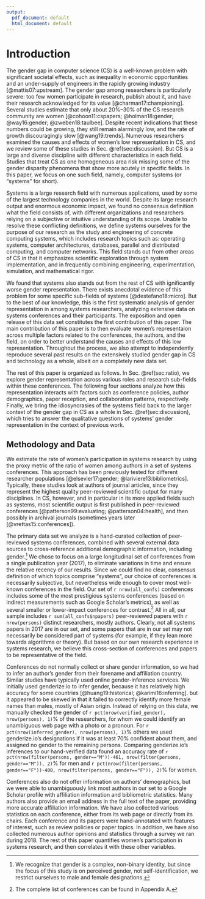```yaml
---
output:
  pdf_document: default
  html_document: default
---
```

# Introduction {#sec:intro}

The gender gap in computer science (CS) is a well-known problem with significant societal effects, such as inequality in economic opportunities and an under-supply of engineers in the rapidly growing industry [@mattis07:upstream]. The gender gap among researchers is particularly severe: too few women participate in research, publish about it, and have their research acknowledged for its value [@charman17:championing]. Several studies estimate that only about 20%--30% of the CS research community are women [@cohoon11:cspapers; @holman18:gender; @way16:gender; @zweben18:taulbee]. Despite recent indications that these numbers could be growing, they still remain alarmingly low, and the rate of growth discouragingly slow [@wang19:trends]. Numerous researchers examined the causes and effects of women's low representation in CS, and we review some of these studies in Sec. \@ref(sec:discussion). But CS is a large and diverse discipline with different characteristics in each field. Studies that treat CS as one homogeneous area risk missing some of the gender disparity phenomena that show more acutely in specific fields. In this paper, we focus on one such field, namely, computer systems (or "systems" for short).

Systems is a large research field with numerous applications, used by some of the largest technology companies in the world. Despite its large research output and enormous economic impact, we found no consensus definition what the field consists of, with different organizations and researchers relying on a subjective or intuitive understanding of its scope. Unable to resolve these conflicting definitions, we define systems ourselves for the purpose of our research as the study and engineering of concrete computing systems, which includes research topics such as: operating systems, computer architectures, databases, parallel and distributed computing, and computer networks. This field stands out from other areas of CS in that it emphasizes scientific exploration through system implementation, and in frequently combining engineering, experimentation, simulation, and mathematical rigor.
<!---
As Craig Partridge writes [@partridge:accepted]:

> "The classic systems paper presents an implementation or planned implementation. The implementation can be in software or hardware or both. The implementation's contribution is usually that it either achieves some new function, never before achieved, or it realizes an existing function more efficiently or effectively than previously."
--->

We found that systems also stands out from the rest of CS with ignificantly worse gender representation. There exists anecdotal evidence of this problem for some specific sub-fields of systems [@destefano18:micro]. But to the best of our knowledge, this is the first systematic analysis of gender representation in among systems researchers, analyzing extensive data on systems conferences and their participants. The exposition and open release of this data set constitutes the first contribution of this paper. The main contribution of this paper is to then evaluate women's representaion across multiple factors related to the conferences, the authors, and the field, on order to better understand the causes and effects of this low representation. Throughout the process, we also attempt to independently reproduce several past results on the extensively studied gender gap in CS and technology as a whole, albeit on a completely new data set.


The rest of this paper is organized as follows. In Sec. \@ref(sec:ratio), we explore gender representation across various roles and research sub-fields within these conferences. The following four sections analyze how this representation interacts with factors such as conference policies, author demographics, paper reception, and collaboration patterns, respectively.  Finally, we bring the idiosyncrasies of the systems field back to the larger context of the gender gap in CS as a whole in Sec. \@ref(sec:discussion), which tries to answer the qualitative questions of systems' gender representation in the context of previous work.

## Methodology and Data {-}

We estimate the rate of women's participation in systems research by using the proxy metric of the ratio of women among authors in a set of systems conferences. This approach has been previously tested for different researcher populations [@elsevier17:gender; @lariviere13:bibliometrics]. Typically, these studies look at authors of journal articles, since they represent the highest quality peer-reviewed scientific output for many disciplines. In CS, however, and in particular in its more applied fields such as systems, most scientific output is first published in peer-reviewed conferences [@patterson99:evaluating; @patterson04:health], and then possibly in archival journals (sometimes years later [@vrettas15:conferences]).


The primary data set we analyze is a hand-curated collection of peer-reviewed systems conferences, combined with several external data sources to cross-reference additional demographic information, including gender.^[We recognize that gender is a complex, non-binary identity, but since the focus of this study is on perceived gender, not self-identification, we restrict ourselves to male and female designations.] We chose to focus on a large longitudinal set of conferences from a single publication year (2017), to eliminate variations in time and ensure the relative recency of our results. Since we could find no clear, consensus definition of which topics comprise "systems", our choice of conferences is necessarily subjective, but nevertheless wide enough to cover most well-known conferences in the field. Our set of `r nrow(all_confs)` conferences includes some of the most prestigious systems conferences (based on indirect measurements such as Google Scholar's metrics), as well as several smaller or lower-impact conferences for contrast.^[The complete list of conferences can be found in Appendix A.] All in all, our sample includes `r sum(all_confs$npapers)` peer-reviewed papers with `r nrow(persons)` distinct researchers, mostly authors.  Clearly, not all systems papers in 2017 are in our set, and some papers that are in our set may not necessarily be considered part of systems (for example, if they lean more towards algorithms or theory). But based on our own research experience in systems research, we believe this cross-section of conferences and papers to be representative of the field.

Conferences do not normally collect or share gender information, so we had to infer an author's gender from their forename and affiliation country. Similar studies have typically used online gender-inference services. We initially used genderize.io to infer gender, because it has relatively high accuracy for some countries [@huang19:historical; @karimi16:inferring]. but it appeared to be skewed in that it failed to correctly identify more female names than males, mostly of Asian origin. Instead of relying on this data, we manually checked the gender of `r pct(nrow(verified_gender), nrow(persons), 1)`% of the researchers, for whom we could identify an unambiguous web page with a photo or a pronoun. For `r pct(nrow(inferred_gender), nrow(persons), 1)`% others we used genderize.io's designations if it was at least 70% confident about them, and assigned no gender to the remaining persons. Comparing genderize.io's inferences to our hand-verified data found an accuracy rate of `r pct(nrow(filter(persons, gender=="M"))-461, nrow(filter(persons, gender=="M")), 2)`% for men and `r pct(nrow(filter(persons, gender=="F"))-400, nrow(filter(persons, gender=="F")), 2)`% for women.

Conferences also do not offer information on authors' demographics, but we were able to unambiguously link most authors in our set to a Google Scholar profile with affiliation information and bibliometric statistics. Many authors also provide an email address in the full text of the paper, providing more accurate affiliation information. We have also collected various statistics on each conference, either from its web page or directly from its chairs. Each conference and its papers were hand-annotated with features of interest, such as review policies or paper topics. In addition, we have also collected numerous author opinions and statistics through a survey we ran during 2018. The rest of this paper quantifies women's participation in systems research, and then correlates it with these other variables. 

